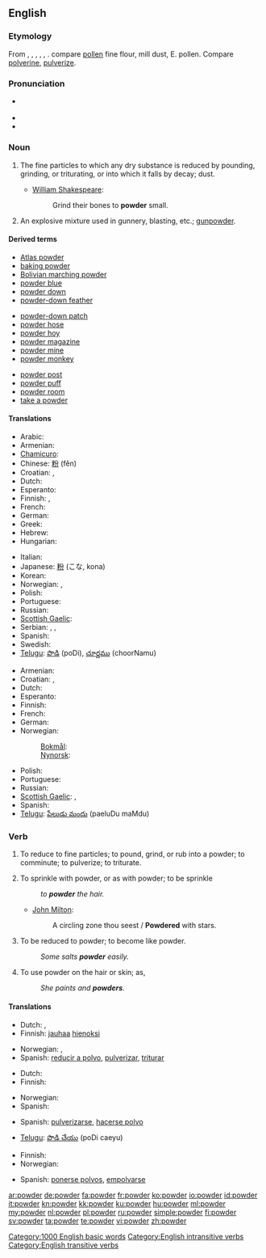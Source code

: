 ==English==
{{wikipedia}}
{{attention|en}}

===Etymology===
From {{etyl|enm|en}} {{term|poudre||lang=enm}}, {{term|pouldre||lang=enm}}, {{etyl|fro}} {{term|poudre||lang=fro}}, {{term|poldre||lang=fro}}, {{term|puldre||lang=fro}}, {{etyl|la}} {{term|pulvis||lang=la|dust, powder}}. compare [[pollen]] fine flour, mill dust, E. pollen. Compare [[polverine]], [[pulverize]].

===Pronunciation===
* {{a|UK}} {{IPA|/paʊ.də(ɹ)/}}
* {{audio|en-us-powder.ogg|Audio (US)}}
* {{rhymes|aʊdə(r)}}

===Noun===
{{en-noun|s|-}}

# The fine particles to which any dry substance is reduced by pounding, grinding, or triturating, or into which it falls by decay; dust.
#* {{rfdate}} [[w:William Shakespeare|William Shakespeare]]:
#*: Grind their bones to '''powder''' small.
# An explosive mixture used in gunnery, blasting, etc.; [[gunpowder]].

====Derived terms====
{{rel-top3|Terms derived from powder (noun)}}
* [[Atlas powder]]
* [[baking powder]]
* [[Bolivian marching powder]]
* [[powder blue]]
* [[powder down]]
* [[powder-down feather]]
{{rel-mid3}}
* [[powder-down patch]]
* [[powder hose]]
* [[powder hoy]]
* [[powder magazine]]
* [[powder mine]]
* [[powder monkey]]
{{rel-mid3}}
* [[powder post]]
* [[powder puff]]
* [[powder room]]
* [[take a powder]]
{{rel-bottom}}

====Translations====
{{trans-top|dust}}
* Arabic: {{Arab|[[مسحوق]]}} {{IPAchar|(masħūq)}} {{m}}
* Armenian: {{t-|hy|փոշի|tr=p'oši}}
* [[Chamicuro]]: {{tø|ccc|ijpe}}
* Chinese: [[粉]] (fěn)
* Croatian: {{t-|hr|prah|m|alt=prȃh}}, {{t-|hr|prašina|f|alt=pràšina}}
* Dutch: {{t-|nl|poeder|m}}
* Esperanto: {{t-|eo|pulvoro|xs=Esperanto}}
* Finnish: {{t+|fi|jauhe}}, {{t+|fi|pulveri}}
* French: {{t+|fr|poudre|m}}
* German: {{t+|de|Puder|m}}
* Greek: {{t+|el|σκόνη}}
* Hebrew: {{t+|he|אבקה|f|tr=avka}}
* Hungarian: {{t+|hu|por}}
{{trans-mid}}
* Italian: {{t+|it|polvere|m}}
* Japanese: [[粉]] (こな, kona)
* Korean: {{t+|ko|가루|tr=garu|sc=Hang}}
* Norwegian: {{t|no|pudder|n}},  {{t+|no|støv|n}}
* Polish: {{t+|pl|proszek|m}}
* Portuguese: {{t+|pt|pó|m}}
* Russian: {{t+|ru|порошок|m|tr=porošók}}
* [[Scottish Gaelic]]: {{t-|gd|fùdar|m|xs=Scottish Gaelic}}
* Serbian: {{t-|sr|prašak|m}}, {{t-|sr|prašina|f}}, {{t-|sr|prah|m}}
* Spanish: {{t+|es|polvo|m}}
* Swedish: {{t-|sv|puder|c}}
* [[Telugu]]: [[పొడి]] (poDi), [[చూర్ణము]] (choorNamu)
{{trans-bottom}}

{{trans-top|gunpowder}}
* Armenian: {{t-|hy|վառոդ|tr=vaṙod}}
* Croatian: {{t+|hr|barut|m|alt=bárut}}, {{t|hr|puščani prah|m|alt=pùščanī prȃh}}
* Dutch: {{t+|nl|buskruit}}
* Esperanto: {{t-|eo|pulvo|xs=Esperanto}}
* Finnish: {{t-|fi|ruuti}}
* French: {{t+|fr|poudre|m}}
* German: {{t+|de|Schießpulver|n}}
* Norwegian:
*: [[Bokmål]]: {{tø|no|krutt|n}}
*: [[Nynorsk]]: {{t-|nn|krut|n|xs=Norwegian Nynorsk}}
{{trans-mid}}
* Polish: {{t+|pl|proch|m}}
* Portuguese: {{t+|pt|pólvora|f}}
* Russian: {{t+|ru|порох|m|tr=pórox}}
* [[Scottish Gaelic]]: {{t-|gd|fùdar|m|xs=Scottish Gaelic}},  {{t-|gd|fùdar-gunna|m|xs=Scottish Gaelic}}
* Spanish: {{t+|es|pólvora|f}}
* [[Telugu]]: [[పేలుడు మందు]] (paeluDu maMdu)
{{trans-bottom}}

===Verb===
{{en-verb}}

# {{transitive}} To reduce to fine particles; to pound, grind, or rub into a powder; to comminute; to pulverize; to triturate.
# {{transitive}} To sprinkle with powder, or as with powder; to be sprinkle
#: ''to '''powder''' the hair.''
#* {{rfdate}} [[w:John Milton|John Milton]]:
#*: A circling zone thou seest / '''Powdered''' with stars.
# {{intransitive}} To be reduced to powder; to become like powder.
#: ''Some salts '''powder''' easily.''
# {{intransitive}} To use powder on the hair or skin; as,
#: ''She paints and '''powders'''.''

====Translations====
{{trans-top|To reduce to fine particles}}
* Dutch: {{t|nl|fijnmalen}},  {{t+|nl|malen}}
* Finnish: [[jauhaa]] [[hieno|hienoksi]]
{{trans-mid}}
* Norwegian: {{t|no|pulverisere}},  {{t+|no|knuse}}
* Spanish: [[reducir a polvo]], [[pulverizar]], [[triturar]]
{{trans-bottom}}

{{trans-top|To sprinkle with powder}}
* Dutch: {{t|nl|bepoederen}}
* Finnish: {{t-|fi|sirotella}}
{{trans-mid}}
* Norwegian: {{t-|no|pudre}}
* Spanish: {{t-|es|espolvorear}}
{{trans-bottom}}

{{trans-top|To be reduced to powder}}
* Spanish: [[pulverizarse]], [[hacerse polvo]]
{{trans-mid}}
* [[Telugu]]: [[పొడి చేయు]] (poDi caeyu)
{{trans-bottom}}

{{trans-top|To use powder on the hair or skin}}
* Finnish: {{t-|fi|puuteroida}}
* Norwegian: {{t-|no|pudre}}
{{trans-mid}}
* Spanish: [[ponerse polvos]], [[empolvarse]]
{{trans-bottom}}

[[Category:1000 English basic words]]
[[Category:English intransitive verbs]]
[[Category:English transitive verbs]]

[[ar:powder]]
[[de:powder]]
[[fa:powder]]
[[fr:powder]]
[[ko:powder]]
[[io:powder]]
[[id:powder]]
[[it:powder]]
[[kn:powder]]
[[kk:powder]]
[[ku:powder]]
[[hu:powder]]
[[ml:powder]]
[[my:powder]]
[[nl:powder]]
[[pl:powder]]
[[ru:powder]]
[[simple:powder]]
[[fi:powder]]
[[sv:powder]]
[[ta:powder]]
[[te:powder]]
[[vi:powder]]
[[zh:powder]]